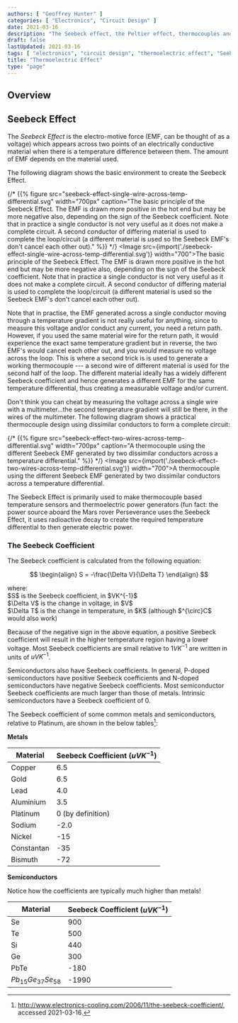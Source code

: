 ```yaml
---
authors: [ "Geoffrey Hunter" ]
categories: [ "Electronics", "Circuit Design" ]
date: 2021-03-16
description: "The Seebeck effect, the Peltier effect, thermocouples and more info on the general thermoelectric principle."
draft: false
lastUpdated: 2021-03-16
tags: [ "electronics", "circuit design", "thermoelectric effect", "Seebeck effect", "Seebeck coefficient", "coefficient", "conductors", "semiconductors", "thermocouple" ]
title: "Thermoelectric Effect"
type: "page"
---
```



## Overview

## Seebeck Effect

The _Seebeck Effect_ is the electro-motive force (EMF, can be thought of as a voltage) which appears across two points of an electrically conductive material when there is a temperature difference between them. The amount of EMF depends on the material used.

The following diagram shows the basic environment to create the Seebeck Effect.

{/* {{% figure src="seebeck-effect-single-wire-across-temp-differential.svg" width="700px" caption="The basic principle of the Seebeck Effect. The EMF is drawn more positive in the hot end but may be more negative also, depending on the sign of the Seebeck coefficient. Note that in practice a single conductor is not very useful as it does not make a complete circuit. A second conductor of differing material is used to complete the loop/circuit (a different material is used so the Seebeck EMF's don't cancel each other out)." %}} */}
<Image src={import('./seebeck-effect-single-wire-across-temp-differential.svg')} width="700">The basic principle of the Seebeck Effect. The EMF is drawn more positive in the hot end but may be more negative also, depending on the sign of the Seebeck coefficient. Note that in practice a single conductor is not very useful as it does not make a complete circuit. A second conductor of differing material is used to complete the loop/circuit (a different material is used so the Seebeck EMF's don't cancel each other out).</Image>

Note that in practise, the EMF generated across a single conductor moving through a temperature gradient is not really useful for anything, since to measure this voltage and/or conduct any current, you need a return path. However, if you used the same material wire for the return path, it would experience the exact same temperature gradient but in reverse, the two EMF's would cancel each other out, and you would measure no voltage across the loop. This is where a second trick is is used to generate a working thermocouple --- a second wire of different material is used for the second half of the loop. The different material ideally has a widely different Seebeck coefficient and hence generates a different EMF for the same temperature differential, thus creating a measurable voltage and/or current.

Don't think you can cheat by measuring the voltage across a single wire with a multimeter...the second temperature gradient will still be there, in the wires of the multimeter. The following diagram shows a practical thermocouple design using dissimilar conductors to form a complete circuit:

{/* {{% figure src="seebeck-effect-two-wires-across-temp-differential.svg" width="700px" caption="A thermocouple using the different Seebeck EMF generated by two dissimilar conductors across a temperature differential." %}} */}
<Image src={import('./seebeck-effect-two-wires-across-temp-differential.svg')} width="700">A thermocouple using the different Seebeck EMF generated by two dissimilar conductors across a temperature differential.</Image>

The Seebeck Effect is primarily used to make thermocouple based temperature sensors and thermoelectric power generators (fun fact: the power source aboard the Mars rover Perseverance uses the Seebeck Effect, it uses radioactive decay to create the required temperature differential to then generate electric power.

### The Seebeck Coefficient

The Seebeck coefficient is calculated from the following equation:

$$
\begin{align}
S = -\frac{\Delta V}{\Delta T}
\end{align}
$$

<p className="centered">where:<br/>
$S$ is the Seebeck coefficient, in $VK^{-1}$<br/>
$\Delta V$ is the change in voltage, in $V$<br/>
$\Delta T$ is the change in temperature, in $K$ (although $^{\circ}C$ would also work)</p>

Because of the negative sign in the above equation, a positive Seebeck coefficient will result in the higher temperature region having a lower voltage. Most Seebeck coefficients are small relative to $1VK^{-1}$ are written in units of $uVK^{-1}$.

Semiconductors also have Seebeck coefficients. In general, P-doped semiconductors have positive Seebeck coefficients and N-doped semiconductors have negative Seebeck coefficients. Most semiconductor Seebeck coefficients are much larger than those of metals. Intrinsic semiconductors have a Seebeck coefficient of $0$.

The Seebeck coefficient of some common metals and semiconductors, relative to Platinum, are shown in the below tables[^electronics-cooling-the-seebeck-coefficient]:

**Metals**

Material      | Seebeck Coefficient ($uVK^{-1}$)
--------------|----------------------
Copper        | 6.5
Gold          | 6.5
Lead          | 4.0
Aluminium     | 3.5
Platinum      | 0 (by definition)
Sodium        | -2.0
Nickel        | -15
Constantan    | -35
Bismuth       | -72

**Semiconductors**

Notice how the coefficients are typically much higher than metals!

Material                    | Seebeck Coefficient ($uVK^{-1}$)
----------------------------|----------------------
Se                          | 900
Te                          | 500
Si                          | 440
Ge                          | 300
PbTe                        | -180
$Pb_{15}Ge_{37}Se_{58}$ | -1990


[^electronics-cooling-the-seebeck-coefficient]: http://www.electronics-cooling.com/2006/11/the-seebeck-coefficient/, accessed 2021-03-16.